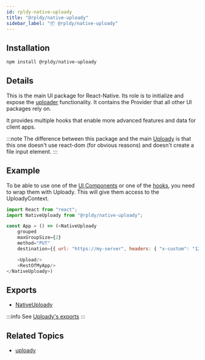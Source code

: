 ```yaml
---
id: rpldy-native-uploady
title: "@rpldy/native-uploady"
sidebar_label: "📦 @rpldy/native-uploady"
---
```


## Installation

```bash npm2yarn
npm install @rpldy/native-uploady
```

## Details

This is the main UI package for React-Native. Its role is to initialize and expose the [uploader](rpldy-uploader) functionality.
It contains the Provider that all other UI packages rely on.

It provides multiple hooks that enable more advanced features and data for client apps.

:::note
The difference between this package and the main [Uploady](rpldy-uploady) is that
this one doesn't use react-dom (for obvious reasons) and doesn't create a file input element.
:::

## Example

To be able to use one of the [UI Components](../category/components) or one of the [hooks](../category/hooks), you need to wrap them with Uploady.
This will give them access to the UploadyContext.

```javascript
import React from "react";
import NativeUploady from "@rpldy/native-uploady";

const App = () => (<NativeUploady
    grouped
    maxGroupSize={2}
    method="PUT"
    destination={{ url: "https://my-server", headers: { "x-custom": "123" } }}>

    <Upload/>
    <RestOfMyApp/>
</NativeUploady>)
```

## Exports

* [NativeUploady](../api/providers/native-uploady)

:::info
See [Uploady's exports](rpldy-uploady#exports)
:::

## Related Topics

* [uploady](rpldy-uploady)
